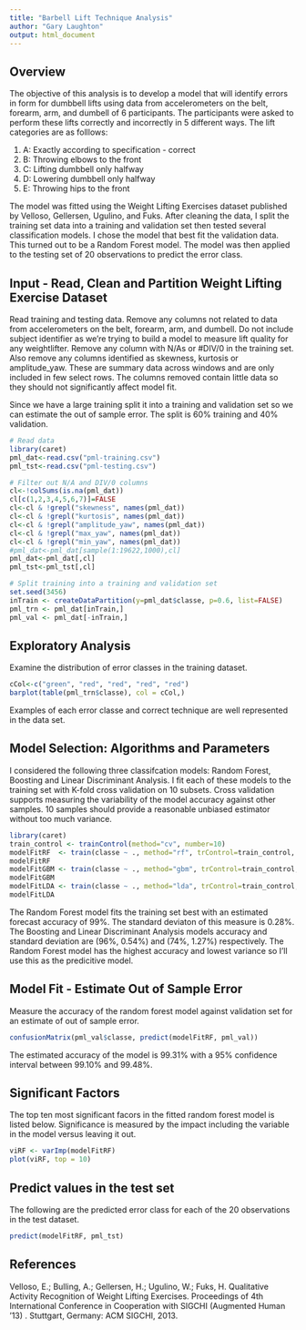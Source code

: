 ```yaml
---
title: "Barbell Lift Technique Analysis"
author: "Gary Laughton"
output: html_document
---
```

## Overview
The objective of this analysis is to develop a model that will identify errors in form for dumbbell lifts using data from accelerometers on the belt, forearm, arm, and dumbell of 6 participants.  The participants were asked to perform these lifts correctly and incorrectly in 5 different ways. The lift categories are as folllows:

1. A: Exactly according to specification - correct
2. B: Throwing elbows to the front
3. C: Lifting dumbbell only halfway
4. D: Lowering dumbbell only halfway
5. E: Throwing hips to the front

The model was fitted using the Weight Lifting Exercises dataset published by Velloso, Gellersen, Ugulino, and Fuks. After cleaning the data, I split the training set data into a training and validation set then tested several classification models. I chose the model that best fit the validation data. This turned out to be a Random Forest model. The model was then applied to the testing set of 20 observations to predict the error class.

## Input - Read, Clean and Partition Weight Lifting Exercise Dataset
Read training and testing data. Remove any columns not related to data from accelerometers on the belt, forearm, arm, and dumbell. Do not include subject identifier as we're trying to build a model to measure lift quality for any weightlifter. Remove any column with N/As or #DIV/0 in the training set. Also remove any columns identified as skewness, kurtosis or amplitude_yaw. These are summary data across windows and are only included in few select rows. The columns removed contain little data so they should not significantly affect model fit.

Since we have a large training split it into a training and validation set so we can estimate the out of sample error. The split is 60% training and 40% validation. 
```r
# Read data
library(caret)
pml_dat<-read.csv("pml-training.csv")
pml_tst<-read.csv("pml-testing.csv")

# Filter out N/A and DIV/0 columns
cl<-!colSums(is.na(pml_dat))
cl[c(1,2,3,4,5,6,7)]=FALSE
cl<-cl & !grepl("skewness", names(pml_dat))
cl<-cl & !grepl("kurtosis", names(pml_dat))
cl<-cl & !grepl("amplitude_yaw", names(pml_dat))
cl<-cl & !grepl("max_yaw", names(pml_dat))
cl<-cl & !grepl("min_yaw", names(pml_dat))
#pml_dat<-pml_dat[sample(1:19622,1000),cl]
pml_dat<-pml_dat[,cl]
pml_tst<-pml_tst[,cl]

# Split training into a training and validation set
set.seed(3456)
inTrain <- createDataPartition(y=pml_dat$classe, p=0.6, list=FALSE)
pml_trn <- pml_dat[inTrain,]
pml_val <- pml_dat[-inTrain,]
```
## Exploratory Analysis
Examine the distribution of error classes in the training dataset.
```r
cCol<-c("green", "red", "red", "red", "red")
barplot(table(pml_trn$classe), col = cCol,)
```
Examples of each error classe and correct technique are well represented in the data set.

## Model Selection: Algorithms and Parameters
I considered the following three classifcation models: Random Forest, Boosting and Linear Discriminant Analysis. I fit each of these models to the training set with K-fold cross validation on 10 subsets. Cross validation supports measuring the variability of the model accuracy against other samples. 10 samples should provide a reasonable unbiased estimator without too much variance.
```r
library(caret)
train_control <- trainControl(method="cv", number=10)
modelFitRF  <- train(classe ~ ., method="rf", trControl=train_control, data=pml_trn, verbose = FALSE)
modelFitRF
modelFitGBM <- train(classe ~ ., method="gbm", trControl=train_control, data=pml_trn, verbose = FALSE)
modelFitGBM
modelFitLDA <- train(classe ~ ., method="lda", trControl=train_control, data=pml_trn, verbose = FALSE)
modelFitLDA
```
The Random Forest model fits the training set best with an estimated forecast accuracy of 99%. The standard deviaton of this measure is 0.28%. The Boosting and Linear Discriminant Analysis models accuracy and standard deviation are (96%, 0.54%)  and (74%, 1.27%) respectively. The Random Forest model has the highest accuracy and lowest variance so I'll use this as the predicitive model.

## Model Fit - Estimate Out of Sample Error
Measure the accuracy of the random forest model against validation set for an estimate of out of sample error.
```r
confusionMatrix(pml_val$classe, predict(modelFitRF, pml_val))
```
The estimated accuracy of the model is 99.31% with a 95% confidence interval between 99.10% and 99.48%.

## Significant Factors
The top ten most significant facors in the fitted random forest model is listed below. Significance is measured by the impact including the variable in the model versus leaving it out.
```r
viRF <- varImp(modelFitRF)
plot(viRF, top = 10)
```

## Predict values in the test set
The following are the predicted error class for each of the 20 observations in the test dataset.
```r
predict(modelFitRF, pml_tst)
```

## References
Velloso, E.; Bulling, A.; Gellersen, H.; Ugulino, W.; Fuks, H. Qualitative Activity Recognition of Weight Lifting Exercises. Proceedings of 4th International Conference in Cooperation with SIGCHI (Augmented Human '13) . Stuttgart, Germany: ACM SIGCHI, 2013.
